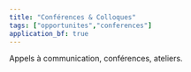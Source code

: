 ```yaml
---
title: "Conférences & Colloques"
tags: ["opportunites","conferences"]
application_bf: true
---
```


Appels à communication, conférences, ateliers.
